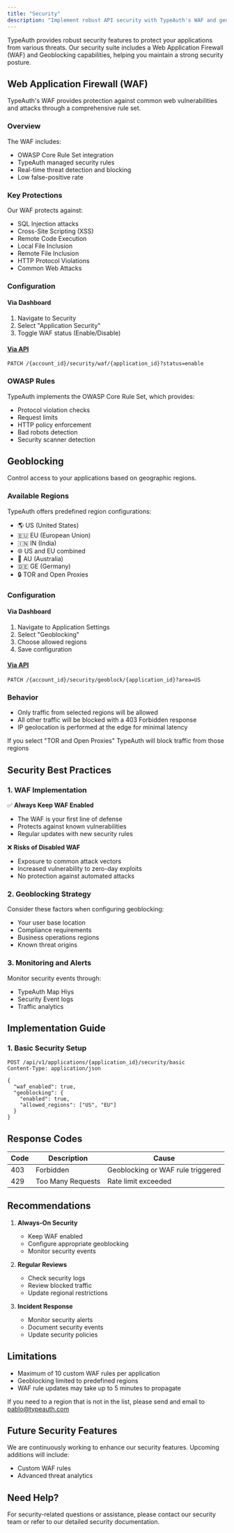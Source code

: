 ```yaml
---
title: "Security"
description: "Implement robust API security with TypeAuth's WAF and geoblocking features. Protect against common vulnerabilities and geographic-based threats."
---
```


TypeAuth provides robust security features to protect your applications from various threats. Our security suite includes a Web Application Firewall (WAF) and Geoblocking capabilities, helping you maintain a strong security posture.

## Web Application Firewall (WAF)

TypeAuth's WAF provides protection against common web vulnerabilities and attacks through a comprehensive rule set.

### Overview

The WAF includes:
- OWASP Core Rule Set integration
- TypeAuth managed security rules
- Real-time threat detection and blocking
- Low false-positive rate

### Key Protections

Our WAF protects against:
- SQL Injection attacks
- Cross-Site Scripting (XSS)
- Remote Code Execution
- Local File Inclusion
- Remote File Inclusion
- HTTP Protocol Violations
- Common Web Attacks

### Configuration

#### Via Dashboard
1. Navigate to Security
2. Select "Application Security"
3. Toggle WAF status (Enable/Disable)

#### [Via API](https://docs.typeauth.com/api-reference/security)
```http
PATCH /{account_id}/security/waf/{application_id}?status=enable
```

### OWASP Rules

TypeAuth implements the OWASP Core Rule Set, which provides:
- Protocol violation checks
- Request limits
- HTTP policy enforcement
- Bad robots detection
- Security scanner detection

## Geoblocking

Control access to your applications based on geographic regions.

### Available Regions

TypeAuth offers predefined region configurations:
- 🌎 US (United States)
- 🇪🇺 EU (European Union)
- 🇮🇳 IN (India)
- 🌐 US and EU combined
- 🦘 AU (Australia)
- 🇩🇪 GE (Germany)
- 🔒 TOR and Open Proxies


### Configuration

#### Via Dashboard
1. Navigate to Application Settings
2. Select "Geoblocking"
3. Choose allowed regions
4. Save configuration

#### [Via API](https://docs.typeauth.com/api-reference/security)
```http
PATCH /{account_id}/security/geoblock/{application_id}?area=US

```

### Behavior

- Only traffic from selected regions will be allowed
- All other traffic will be blocked with a 403 Forbidden response
- IP geolocation is performed at the edge for minimal latency

<Note>If you select "TOR and Open Proxies" TypeAuth will block traffic from those regions</Note>


## Security Best Practices

### 1. WAF Implementation

✅ **Always Keep WAF Enabled**
- The WAF is your first line of defense
- Protects against known vulnerabilities
- Regular updates with new security rules

❌ **Risks of Disabled WAF**
- Exposure to common attack vectors
- Increased vulnerability to zero-day exploits
- No protection against automated attacks

### 2. Geoblocking Strategy

Consider these factors when configuring geoblocking:
- Your user base location
- Compliance requirements
- Business operations regions
- Known threat origins

### 3. Monitoring and Alerts

Monitor security events through:
- TypeAuth Map Hiys
- Security Event logs
- Traffic analytics

## Implementation Guide

### 1. Basic Security Setup

```http
POST /api/v1/applications/{application_id}/security/basic
Content-Type: application/json

{
  "waf_enabled": true,
  "geoblocking": {
    "enabled": true,
    "allowed_regions": ["US", "EU"]
  }
}
```



## Response Codes

| Code | Description | Cause |
|------|-------------|-------|
| 403  | Forbidden | Geoblocking or WAF rule triggered |
| 429  | Too Many Requests | Rate limit exceeded |

## Recommendations

1. **Always-On Security**
   - Keep WAF enabled
   - Configure appropriate geoblocking
   - Monitor security events

2. **Regular Reviews**
   - Check security logs
   - Review blocked traffic
   - Update regional restrictions

3. **Incident Response**
   - Monitor security alerts
   - Document security events
   - Update security policies

## Limitations

- Maximum of 10 custom WAF rules per application
- Geoblocking limited to predefined regions
- WAF rule updates may take up to 5 minutes to propagate

<Tip>If you need to a region that is not in the list, please send and email to pablo@typeauth.com</Tip>


## Future Security Features

We are continuously working to enhance our security features. Upcoming additions will include:
- Custom WAF rules
- Advanced threat analytics

## Need Help?

For security-related questions or assistance, please contact our security team or refer to our detailed security documentation.
